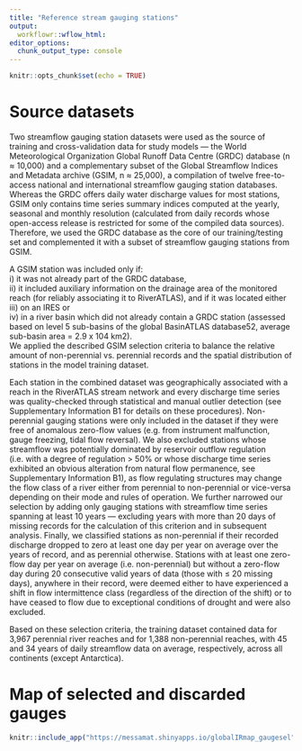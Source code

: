 ```yaml
---
title: "Reference stream gauging stations"
output: 
  workflowr::wflow_html:
editor_options:
  chunk_output_type: console
---
```


```r
knitr::opts_chunk$set(echo = TRUE)
```

# Source datasets  
Two streamflow gauging station datasets were used as the source of training and cross-validation data for study models — the World Meteorological Organization Global Runoff Data Centre (GRDC) database (n ≈ 10,000) and a complementary subset of the Global Streamflow Indices and Metadata archive (GSIM, n ≈ 25,000), a compilation of twelve free-to-access national and international streamflow gauging station databases.  
Whereas the GRDC offers daily water discharge values for most stations, GSIM only contains time series summary indices computed at the yearly, seasonal and monthly resolution (calculated from daily records whose open-access release is restricted for some of the compiled data sources). Therefore, we used the GRDC database as the core of our training/testing set and complemented it with a subset of streamflow gauging stations from GSIM.  

A GSIM station was included only if:  
i) it was not already part of the GRDC database,     
ii) it included auxiliary information on the drainage area of the monitored reach (for reliably associating it to RiverATLAS), and if it was located either   
iii) on an IRES or   
iv) in a river basin which did not already contain a GRDC station (assessed based on level 5 sub-basins of the global BasinATLAS database52, average sub-basin area = 2.9 x 104 km2).   
We applied the described GSIM selection criteria to balance the relative amount of non-perennial vs. perennial records and the spatial distribution of stations in the model training dataset.  

Each station in the combined dataset was geographically associated with a reach in the RiverATLAS stream network and every discharge time series was quality-checked through statistical and manual outlier detection (see Supplementary Information B1 for details on these procedures). Non-perennial gauging stations were only included in the dataset if they were free of anomalous zero-flow values (e.g. from instrument malfunction, gauge freezing, tidal flow reversal). We also excluded stations whose streamflow was potentially dominated by reservoir outflow regulation (i.e. with a degree of regulation > 50% or whose discharge time series exhibited an obvious alteration from natural flow permanence, see Supplementary Information B1), as flow regulating structures may change the flow class of a river either from perennial to non-perennial or vice-versa depending on their mode and rules of operation. We further narrowed our selection by adding only gauging stations with streamflow time series spanning at least 10 years — excluding years with more than 20 days of missing records for the calculation of this criterion and in subsequent analysis. Finally, we classified stations as non-perennial if their recorded discharge dropped to zero at least one day per year on average over the years of record, and as perennial otherwise. Stations with at least one zero-flow day per year on average (i.e. non-perennial) but without a zero-flow day during 20 consecutive valid years of data (those with ≤ 20 missing days), anywhere in their record, were deemed either to have experienced a shift in flow intermittence class (regardless of the direction of the shift) or to have ceased to flow due to exceptional conditions of drought and were also excluded.  

Based on these selection criteria, the training dataset contained data for 3,967 perennial river reaches and for 1,388 non-perennial reaches, with 45 and 34 years of daily streamflow data on average, respectively, across all continents (except Antarctica).

# Map of selected and discarded gauges
```r
knitr::include_app("https://messamat.shinyapps.io/globalIRmap_gaugesel")
```



